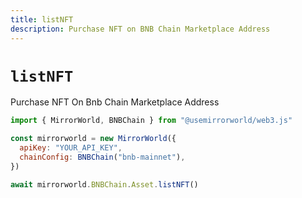 ```yaml
---
title: listNFT
description: Purchase NFT on BNB Chain Marketplace Address
---
```


# `listNFT`

Purchase NFT On Bnb Chain Marketplace Address

```js
import { MirrorWorld, BNBChain } from "@usemirrorworld/web3.js"

const mirrorworld = new MirrorWorld({
  apiKey: "YOUR_API_KEY",
  chainConfig: BNBChain("bnb-mainnet"),
})

await mirrorworld.BNBChain.Asset.listNFT()
```
